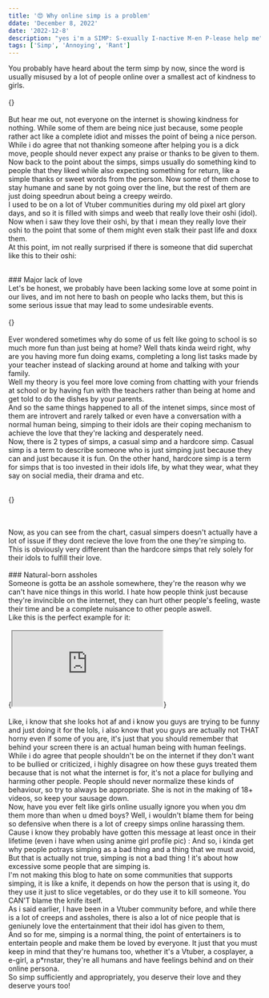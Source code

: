 ```yaml
---
title: '😍 Why online simp is a problem'
ddate: 'December 8, 2022'
date: '2022-12-8'
description: "yes i'm a SIMP: S-exually I-nactive M-en P-lease help me"
tags: ['Simp', 'Annoying', 'Rant']
---
```


You probably have heard about the term <span className="terms">simp </span> by now, since the word is usually misused by a lot of people online over a smallest act of kindness to girls.
<br/>
<br/>
{<BImage slug={slug} img="stfu.jpeg" className="mx-auto" width={400} height={225} alt="" description="like just stfu dude, you're not my dad" />}
<br/>
<br/>
But hear me out, not everyone on the internet is showing kindness for nothing. While some of them are being nice just because, some people rather act like a complete idiot and misses the point of being a nice person. While
i do agree that not thanking someone after helping you is a dick move, people should never expect any praise or thanks to be given to them. 
<br/>
Now back to the point about the simps, simps usually do something kind to people that they liked while also expecting something for return, like a simple thanks or sweet words from the person. Now some of them chose to stay humane and sane by not going over the line, but the rest of them are just doing speedrun about being a creepy weirdo.
<br/>
I used to be on a lot of Vtuber communities during my old pixel art glory days, and so it is filled with simps and weeb that really love their oshi (idol).
Now when i saw they love their oshi, by that i mean they <span className="terms">really </span> love their oshi to the point that some of them might even stalk their past life and doxx them.
<br/>
At this point, im not really surprised if there is someone that did superchat like this to their oshi:

<Superchat name="Horny Vtuber Simp" msg="I've donated OVER $2K PLEASE MARRY ME or I'll DOXX your house and reveal the UFO in your backyard" />

<br/>
### Major lack of love
<br/>
Let's be honest, we probably have been lacking some love at some point in our lives, and im not here to bash on people who lacks them, but this is some serious issue that may lead to some undesirable events.
<br/>
<br/>
{<BImage slug={slug} img="lacklove.jpeg" className="mx-auto" width={400} height={225} alt="" description="literally you guys that are reading this" />}
<br/>
<br/>
Ever wondered sometimes why do some of us felt like going to school is so much more fun than just being at home? Well thats kinda weird right, why are you having more fun doing exams, completing a long list tasks made by your teacher instead of slacking around at home and talking with your family. 
<br/>
Well my theory is you feel more love coming from chatting with your friends at school or by having fun with the teachers rather than being at home and get told to do the dishes by your parents.
<br/>
And so the same things happened to all of the intenet simps, since most of them are introvert and rarely talked or even have a conversation with a normal human being, simping to their idols are their coping mechanism to achieve the love that they're lacking and desperately need.
<br/>
Now, there is 2 types of simps, a casual simp and a hardcore simp. Casual simp is a term to describe someone who is just simping just because they can and just because it is fun. On the other hand, hardcore simp is a term for simps that is too invested in their idols life, by what they wear, what they say on social media, their drama and etc.
<br/>
<br/>

{<BImage slug={slug} img="chart-1.png" className="mx-auto" width={600} height={400} alt="" description="comparison between hardcore and casual simps" />}

<br/>
<br/>
Now, as you can see from the chart, casual simpers doesn't actually have a lot of issue if they dont recieve the love from the one they're simping to. This is obviously very different than the hardcore simps that rely solely for their idols to fulfill their love.
<br/>
<br/>
### Natural-born assholes
<br/>
Someone is gotta be an asshole somewhere, they're the reason why we can't have nice things in this world.
<HugeQuote msg="I'm on the internet, I'm invincible!"/>
I hate how people think just because they're <span className="terms">invincible </span> on the internet, they can hurt other people's feeling, waste their time and be a complete nuisance to other people aswell. 
<br/>
Like this is the perfect example for it:
<br/>
<br/>
{<iframe className="w-full !h-full aspect-video" src="https://www.youtube.com/embed/ri-leIGfDNA"></iframe>}
<br/>
<br/>
Like, i know that she looks hot af and i know you guys are trying to be <span className="terms">funny </span> and just doing it for the lols, i also know that you guys are actually not THAT horny even if some of you are, it's just that you should remember that behind your screen there is an actual human being with human feelings.
<HugeQuote msg="Why did she show her sexy body on the internet then 😒"/>
While i do agree that people shouldn't be on the internet if they don't want to be bullied or criticized, i highly disagree on how these guys treated them because that is not what the internet is for, it's not a place for bullying and harming other people. People should never normalize these kinds of behaviour, so try to always be appropriate. She is not in the making of 18+ videos, so keep your <span className="terms">sausage </span> down.
<br/>
Now, have you ever felt like girls online usually ignore you when you dm them more than when u dmed boys? Well, i wouldn't blame them for being so defensive when there is a lot of creepy simps online harassing them. 
<br/>
Cause i know they probably have gotten this message at <span className="terms">least </span> once in their lifetime (even i have when using anime girl profile pic) :
<WhatsappContainer block={true}>
    <Whatsapp me={false} time="2:00 AM" messages={["Hi beautifull 💖💖💖"]} />
    <Whatsapp me={true} time="2:58 AM" messages={["Hi","How did you get my number?"]} />
    <Whatsapp me={false} time="3:00 AM" messages={["send bob and Vegana please","iM nice guy and virgin"]} />
    <Whatsapp me={false} time="10:32 PM" messages={["RESPOND ME U UGLY B**CH"]} />
</WhatsappContainer>
And so, i kinda get why people potrays <span className="terms">simping </span> as a bad thing and a thing that we must avoid, But that is actually not true, simping is not a <span className="terms">bad thing </span>! it's about how excessive some people that are simping is. 
<br/>
I'm not making this blog to hate on some communities that supports simping, it is like a knife, it depends on how the person that is using it, do they use it just to slice vegetables, or do they use it to kill someone. You <span className="terms">CAN'T  </span> blame the knife itself.
<br/>
As i said earlier, I have been in a Vtuber community before, and while there is a lot of creeps and assholes, there is also a lot of nice people that is geniunely love the entertainment that their idol has given to them,
<br/>
And so for me, simping is a normal thing, the point of entertainers is to entertain people and make them be loved by everyone. It just that you must keep in mind that they're humans too, whether it's a Vtuber, a cosplayer, a e-girl, a p*rnstar, they're all humans and have feelings behind and on their <span className="terms">online persona</span>. 
<br/>
So simp sufficiently and appropriately, you deserve their love and they deserve yours too!
<br/>
<br/>
<br/>
<br/>